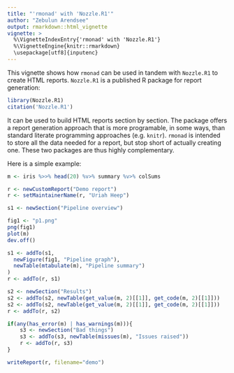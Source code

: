 ```yaml
---
title: "'rmonad' with 'Nozzle.R1'"
author: "Zebulun Arendsee"
output: rmarkdown::html_vignette
vignette: >
  %\VignetteIndexEntry{'rmonad' with 'Nozzle.R1'}
  %\VignetteEngine{knitr::rmarkdown}
  \usepackage[utf8]{inputenc}
---
```


This vignette shows how `rmonad` can be used in tandem with `Nozzle.R1` to
create HTML reports. `Nozzle.R1` is a published R package for report
generation:

```r
library(Nozzle.R1)
citation('Nozzle.R1')
```

It can be used to build HTML reports section by section. The package offers a
report generation approach that is more programable, in some ways, than
standard literate programming approaches (e.g. `knitr`). `rmonad` is intended
to store all the data needed for a report, but stop short of actually creating
one. These two packages are thus highly complementary.

Here is a simple example:

```r
m <- iris %>>% head(20) %v>% summary %v>% colSums

r <- newCustomReport("Demo report")
r <- setMaintainerName(r, "Uriah Heep")

s1 <- newSection("Pipeline overview")

fig1 <- "p1.png"
png(fig1)
plot(m)
dev.off()

s1 <- addTo(s1,
  newFigure(fig1, "Pipeline graph"),
  newTable(mtabulate(m), "Pipeline summary")
)
r <- addTo(r, s1)

s2 <- newSection("Results")
s2 <- addTo(s2, newTable(get_value(m, 2)[[1]], get_code(m, 2)[[1]]))
s2 <- addTo(s2, newTable(get_value(m, 2)[[1]], get_code(m, 2)[[1]]))
r <- addTo(r, s2)

if(any(has_error(m) | has_warnings(m))){ 
    s3 <- newSection("Bad things")
    s3 <- addTo(s3, newTable(missues(m), "Issues raised"))
    r <- addTo(r, s3)
}

writeReport(r, filename="demo")
```
